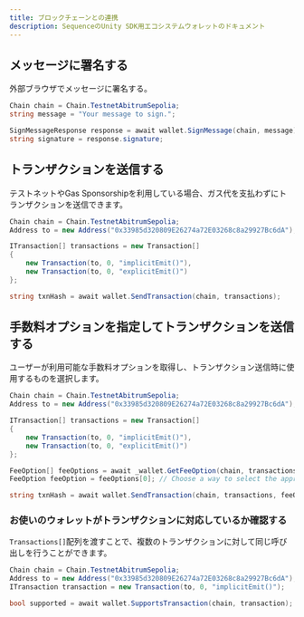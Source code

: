 ```yaml
---
title: ブロックチェーンとの連携
description: SequenceのUnity SDK用エコシステムウォレットのドキュメント
---
```


## メッセージに署名する
外部ブラウザでメッセージに署名する。

```csharp
Chain chain = Chain.TestnetAbitrumSepolia;
string message = "Your message to sign.";

SignMessageResponse response = await wallet.SignMessage(chain, message);
string signature = response.signature;
```

## トランザクションを送信する
テストネットやGas Sponsorshipを利用している場合、ガス代を支払わずにトランザクションを送信できます。

```csharp
Chain chain = Chain.TestnetAbitrumSepolia;
Address to = new Address("0x33985d320809E26274a72E03268c8a29927Bc6dA");

ITransaction[] transactions = new Transaction[]
{
    new Transaction(to, 0, "implicitEmit()"),
    new Transaction(to, 0, "explicitEmit()")
};

string txnHash = await wallet.SendTransaction(chain, transactions);
```

## 手数料オプションを指定してトランザクションを送信する
ユーザーが利用可能な手数料オプションを取得し、トランザクション送信時に使用するものを選択します。

```csharp
Chain chain = Chain.TestnetAbitrumSepolia;
Address to = new Address("0x33985d320809E26274a72E03268c8a29927Bc6dA");

ITransaction[] transactions = new Transaction[]
{
    new Transaction(to, 0, "implicitEmit()"),
    new Transaction(to, 0, "explicitEmit()")
};

FeeOption[] feeOptions = await _wallet.GetFeeOption(chain, transactions);
FeeOption feeOption = feeOptions[0]; // Choose a way to select the appropriate option

string txnHash = await wallet.SendTransaction(chain, transactions, feeOption);
```

### お使いのウォレットがトランザクションに対応しているか確認する
`Transactions[]`配列を渡すことで、複数のトランザクションに対して同じ呼び出しを行うことができます。

```csharp
Chain chain = Chain.TestnetAbitrumSepolia;
Address to = new Address("0x33985d320809E26274a72E03268c8a29927Bc6dA");
ITransaction transaction = new Transaction(to, 0, "implicitEmit()");

bool supported = await wallet.SupportsTransaction(chain, transaction);
```